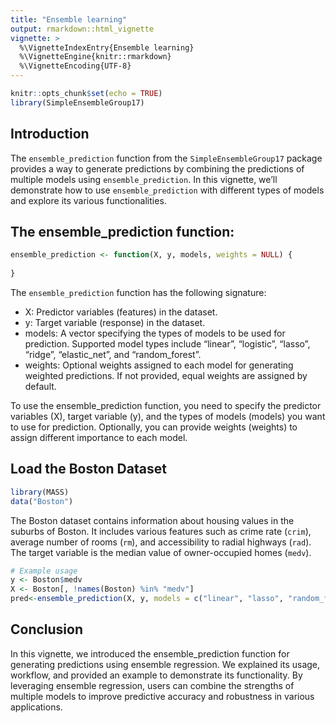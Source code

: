 ```yaml
---
title: "Ensemble learning"
output: rmarkdown::html_vignette
vignette: >
  %\VignetteIndexEntry{Ensemble learning}
  %\VignetteEngine{knitr::rmarkdown}
  %\VignetteEncoding{UTF-8}
---
```


```r
knitr::opts_chunk$set(echo = TRUE)
library(SimpleEnsembleGroup17)
```

## Introduction

The `ensemble_prediction` function from the `SimpleEnsembleGroup17` package provides a way to generate predictions by combining the predictions of multiple models using `ensemble_prediction`. In this vignette, we'll demonstrate how to use `ensemble_prediction` with different types of models and explore its various functionalities.


## The ensemble_prediction function:

```r
ensemble_prediction <- function(X, y, models, weights = NULL) {
  
}
```

The `ensemble_prediction` function has the following signature:

- X: Predictor variables (features) in the dataset.
- y: Target variable (response) in the dataset.
- models: A vector specifying the types of models to be used for prediction. Supported model types include "linear", "logistic", "lasso", "ridge", "elastic_net", and "random_forest".
- weights: Optional weights assigned to each model for generating weighted predictions. If not provided, equal weights are assigned by default.


To use the ensemble_prediction function, you need to specify the predictor variables (X), target variable (y), and the types of models (models) you want to use for prediction. Optionally, you can provide weights (weights) to assign different importance to each model.

## Load the Boston Dataset

```r
library(MASS)
data("Boston")
```

The Boston dataset contains information about housing values in the suburbs of Boston. It includes various features such as crime rate (`crim`), average number of rooms (`rm`), and accessibility to radial highways (`rad`). The target variable is the median value of owner-occupied homes (`medv`).

```r
# Example usage
y <- Boston$medv
X <- Boston[, !names(Boston) %in% "medv"]
pred<-ensemble_prediction(X, y, models = c("linear", "lasso", "random_forest"))
```



## Conclusion

In this vignette, we introduced the ensemble_prediction function for generating predictions using ensemble regression. We explained its usage, workflow, and provided an example to demonstrate its functionality. By leveraging ensemble regression, users can combine the strengths of multiple models to improve predictive accuracy and robustness in various applications.
